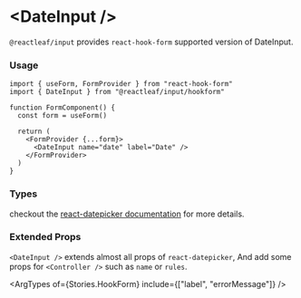 
<Meta name="HookForm" of={Stories} />

# \<DateInput />

`@reactleaf/input` provides `react-hook-form` supported version of DateInput.

<Canvas of={Stories.HookForm} />

### Usage

```tsx
import { useForm, FormProvider } from "react-hook-form"
import { DateInput } from "@reactleaf/input/hookform"

function FormComponent() {
  const form = useForm()

  return (
    <FormProvider {...form}>
      <DateInput name="date" label="Date" />
    </FormProvider>
  )
}
```

### Types

checkout the [react-datepicker documentation](https://github.com/Hacker0x01/react-datepicker/blob/main/docs/datepicker.md) for more details.

### Extended Props

`<DateInput />` extends almost all props of `react-datepicker`, And add some props for `<Controller />` such as `name` or `rules`.

<ArgTypes of={Stories.HookForm} include={["label", "errorMessage"]} />
